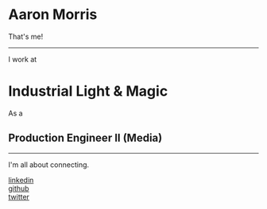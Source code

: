 # Aaron Morris

That's me!

---

I work at

# Industrial Light & Magic

As a

## Production Engineer II (Media)

---

I'm all about connecting.

[linkedin](https://linkedin.com/in/AAorris)  
[github](https://github.com/AAorris)  
[twitter](https://twitter.com/AAorris)  
